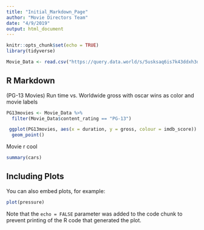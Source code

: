 ```yaml
---
title: "Initial_Markdown_Page"
author: "Movie Directors Team"
date: "4/9/2019"
output: html_document
---
```


```r
knitr::opts_chunk$set(echo = TRUE)
library(tidyverse)
```

```r
Movie_Data <- read.csv("https://query.data.world/s/5usksaq6is7k43ddxh3dnnkaw76cpg", header=TRUE, stringsAsFactors=FALSE);
```


## R Markdown

(PG-13 Movies) Run time vs. Worldwide gross with oscar wins as color and movie labels
```r
PG13movies <- Movie_Data %>% 
  filter(Movie_Data$content_rating == "PG-13")

 ggplot(PG13movies, aes(x = duration, y = gross, colour = imdb_score)) + 
  geom_point() 
```

Movie r cool
```r
summary(cars)
```

## Including Plots

You can also embed plots, for example:

```r
plot(pressure)
```

Note that the `echo = FALSE` parameter was added to the code chunk to prevent printing of the R code that generated the plot.
